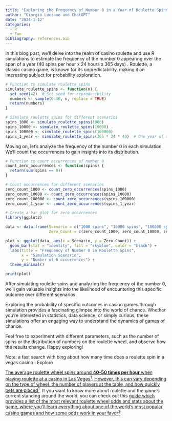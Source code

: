 ```yaml
---
title: "Exploring the Frequency of Number 0 in a Year of Roulette Spins: A Simulation in R"
author: "Giorgio Luciano and ChatGPT"
date: "2024-1-12"
categories: 
  - R
  - Fun
bibliography: references.bib
---
```


In this blog post, we'll delve into the realm of casino roulette and use R simulations to estimate the frequency of the number 0 appearing over the span of a year (40 spins per hour x 24 hours x 365 days) . Roulette, a classic casino game, is known for its unpredictability, making it an interesting subject for probability exploration.

```r
# Function to simulate roulette spins
simulate_roulette_spins <- function(n) {
  set.seed(42)  # Set seed for reproducibility
  numbers <- sample(0:36, n, replace = TRUE)
  return(numbers)
}

# Simulate roulette spins for different scenarios
spins_1000 <- simulate_roulette_spins(1000)
spins_10000 <- simulate_roulette_spins(10000)
spins_100000 <- simulate_roulette_spins(100000)
spins_1_year <- simulate_roulette_spins(365 * 24 * 40)  # One year of spins
```

Moving on, let's analyze the frequency of the number 0 in each simulation. We'll count the occurrences to gain insights into its distribution.

```r
# Function to count occurrences of number 0
count_zero_occurrences <- function(spins) {
  return(sum(spins == 0))
}

# Count occurrences for different scenarios
zero_count_1000 <- count_zero_occurrences(spins_1000)
zero_count_10000 <- count_zero_occurrences(spins_10000)
zero_count_100000 <- count_zero_occurrences(spins_100000)
zero_count_1_year <- count_zero_occurrences(spins_1_year)
```

```r
# Create a bar plot for zero occurrences
library(ggplot2)

data <- data.frame(Scenario = c("1000 spins", "10000 spins", "100000 spins", "1 year"),
                   Zero_Count = c(zero_count_1000, zero_count_10000, zero_count_100000, zero_count_1_year))

plot <- ggplot(data, aes(x = Scenario, y = Zero_Count)) +
  geom_bar(stat = "identity", fill = "skyblue", color = "black") +
  labs(title = "Frequency of Number 0 in Roulette Spins",
       x = "Simulation Scenario",
       y = "Number of 0 occurrences") +
  theme_minimal()

print(plot)
```

After simulating roulette spins and analyzing the frequency of the number 0, we'll gain valuable insights into the likelihood of encountering this specific outcome over different scenarios.

Exploring the probability of specific outcomes in casino games through simulation provides a fascinating glimpse into the world of chance. Whether you're interested in statistics, data science, or simply curious, these simulations offer an engaging way to understand the dynamics of games of chance.

Feel free to experiment with different parameters, such as the number of spins or the distribution of numbers on the roulette wheel, and observe how the results change. Happy exploring!

Note: a fast search with bing about how many time does a roulette spin in a vegas casino : Explore

[The average roulette wheel spins around **40-50 times per hour** when playing roulette at a casino in Las Vegas^1^](https://www.casinoonline.tf/how-many-times-does-a-roulette-wheel-spin-in-an-hour/). [However, this can vary depending on the type of wheel, the number of players at the table, and how quickly bets are placed^1^](https://www.casinoonline.tf/how-many-times-does-a-roulette-wheel-spin-in-an-hour/). If you want to know more about roulette and the game's current standing around the world, you can check out this [guide which provides a list of the most relevant roulette wheel odds and stats about the game, where you'll learn everything about one of the world's most popular casino games and how some odds work in your favor^2^](https://thecasinowizard.com/news/roulette-facts-figures-and-statistics/).
